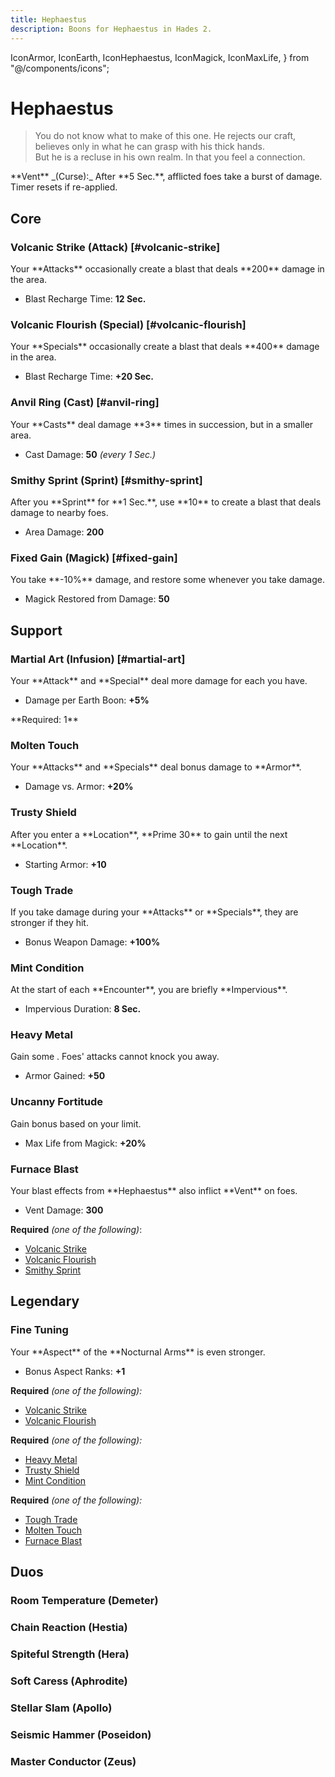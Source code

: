```yaml
---
title: Hephaestus
description: Boons for Hephaestus in Hades 2.
---
```


  IconArmor,
  IconEarth,
  IconHephaestus,
  IconMagick,
  IconMaxLife,
} from "@/components/icons";


# <IconHephaestus /> Hephaestus

> You do not know what to make of this one. He rejects our craft, believes only in what he can grasp with his thick hands.\
> But he is a recluse in his own realm. In that you feel a connection.

<Boon className="mt-4">
  **Vent** _(Curse):_ After **5 Sec.**, afflicted foes take a burst of damage.
  Timer resets if re-applied.
</Boon>

## Core

### Volcanic Strike (Attack) [#volcanic-strike]

<Boon element="fire">
Your **Attacks** occasionally create a blast that deals **200** damage in the area.

- Blast Recharge Time: **12 Sec.**

</Boon>

### Volcanic Flourish (Special) [#volcanic-flourish]

<Boon element="fire">
Your **Specials** occasionally create a blast that deals **400** damage in the area.

- Blast Recharge Time: **+20 Sec.**

</Boon>

### Anvil Ring (Cast) [#anvil-ring]

<Boon element="earth">
Your **Casts** deal damage **3** times in succession, but in a smaller area.

- Cast Damage: **50** _(every 1 Sec.)_

</Boon>

### Smithy Sprint (Sprint) [#smithy-sprint]

<Boon element="fire">
After you **Sprint** for **1 Sec.**, use **10** <IconMagick /> to create a blast that deals damage to nearby foes.

- Area Damage: **200**

</Boon>

### Fixed Gain (Magick) [#fixed-gain]

<Boon element="earth">
You take **-10%** damage, and restore some <IconMagick /> whenever you take damage.

- Magick Restored from Damage: **50**

</Boon>

## Support

### <TextHighlight type="infusion">Martial Art (Infusion)</TextHighlight> [#martial-art]

<Boon>
Your **Attack** and **Special** deal more damage for each <IconEarth /> you have.

- Damage per Earth Boon: **+5%**

</Boon>
**Required: 1** <IconEarth />

### Molten Touch

<Boon element="fire">
Your **Attacks** and **Specials** deal bonus damage to **Armor**.

- Damage vs. Armor: **+20%**

</Boon>

### Trusty Shield

<Boon element="earth">
After you enter a **Location**, **Prime 30** <IconMagick /> to gain <IconArmor /> until the next **Location**.

- Starting Armor: **+10**

</Boon>

### Tough Trade

<Boon element="fire">
If you take damage during your **Attacks** or **Specials**, they are stronger if they hit.

- Bonus Weapon Damage: **+100%**

</Boon>

### Mint Condition

<Boon element="earth">
At the start of each **Encounter**, you are briefly **Impervious**.

- Impervious Duration: **8 Sec.**

</Boon>

### Heavy Metal

<Boon element="earth">
Gain some <IconArmor />. Foes' attacks cannot knock you away.

- Armor Gained: **+50**

</Boon>

### Uncanny Fortitude

<Boon element="earth">
Gain bonus <IconMaxLife /> based on your <IconMagick /> limit.

- Max Life from Magick: **+20%**

</Boon>

### Furnace Blast

<Boon element="fire">
Your blast effects from **Hephaestus** also inflict **Vent** on foes.

- Vent Damage: **300**

</Boon>

**Required** _(one of the following)_:

- [Volcanic Strike](#volcanic-strike)
- [Volcanic Flourish](#volcanic-flourish)
- [Smithy Sprint](#smithy-sprint)

## <TextHighlight type="legendary">Legendary</TextHighlight>

### <TextHighlight type="legendary">Fine Tuning</TextHighlight>

<Boon element="earth">
Your **Aspect** of the **Nocturnal Arms** is even stronger.

- Bonus Aspect Ranks: **+1**

</Boon>

**Required** _(one of the following):_

- [Volcanic Strike](#volcanic-strike)
- [Volcanic Flourish](#volcanic-flourish)

**Required** _(one of the following):_

- [Heavy Metal](#heavy-metal)
- [Trusty Shield](#trusty-shield)
- [Mint Condition](#mint-condition)

**Required** _(one of the following):_

- [Tough Trade](#tough-trade)
- [Molten Touch](#molten-touch)
- [Furnace Blast](#furnace-blast)

## <TextHighlight type="duo">Duos</TextHighlight>

### <TextHighlight type="duo">Room Temperature</TextHighlight> (Demeter)

<RoomTemperature />

### <TextHighlight type="duo">Chain Reaction</TextHighlight> (Hestia)

<ChainReaction />

### <TextHighlight type="duo">Spiteful Strength</TextHighlight> (Hera)

<SpitefulStrength />

### <TextHighlight type="duo">Soft Caress</TextHighlight> (Aphrodite)

<SoftCaress />

### <TextHighlight type="duo">Stellar Slam</TextHighlight> (Apollo)

<StellarSlam />

### <TextHighlight type="duo">Seismic Hammer</TextHighlight> (Poseidon)

<SeismicHammer />

### <TextHighlight type="duo">Master Conductor</TextHighlight> (Zeus)

<MasterConductor />
